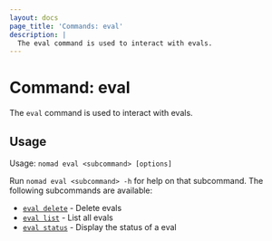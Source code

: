 ```yaml
---
layout: docs
page_title: 'Commands: eval'
description: |
  The eval command is used to interact with evals.
---
```


# Command: eval

The `eval` command is used to interact with evals.

## Usage

Usage: `nomad eval <subcommand> [options]`

Run `nomad eval <subcommand> -h` for help on that subcommand. The following
subcommands are available:
- [`eval delete`][delete] - Delete evals
- [`eval list`][list] - List all evals
- [`eval status`][status] - Display the status of a eval

[delete]: /docs/commands/eval/delete 'Delete evals'
[list]: /docs/commands/eval/list 'List all evals'
[status]: /docs/commands/eval/status 'Display the status of a eval'
